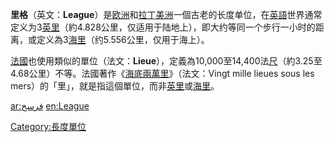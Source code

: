 {{otheruses|subject=長度單位|other=北歐神話的神祇|海姆达尔}}
{{Unreferenced|time=2021-06-08T03:53:22+00:00}}

'''里格'''（英文：'''League'''）是[[欧洲|欧洲]]和[[拉丁美洲|拉丁美洲]]一個古老的长度单位，在[[英語|英語]]世界通常定义为3[[英里|英里]]（約4.828公里，仅适用于陆地上），即大约等同一个步行一小时的距离，或定义為3[[海里|海里]]（约5.556公里，仅用于海上）。

[[法國|法國]]也使用類似的單位（法文：'''Lieue'''），定義為10,000至14,400法[[尺|尺]]（約3.25至4.68公里）不等。法國著作《[[海底兩萬里|海底兩萬里]]》（法文：Vingt mille lieues sous les mers）的「里」，就是指這個單位，而非[[英里|英里]]或[[海里|海里]]。

{{物理小作品}}

[[Category:長度單位|Category:長度單位]]


[[ar:فرسخ|ar:فرسخ]]
[[en:League|en:League]]